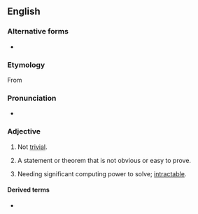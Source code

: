 {{also|non-trivial}}

==English==

===Alternative forms===
* {{l|en|non-trivial}}

===Etymology===
From {{prefix|non|trivial|lang=en}}

===Pronunciation===
* {{a|UK}} {{IPA|/ˌnɒnˈtɹɪ.vi.əl/|lang=en}}

===Adjective===
{{wikipedia}}
{{en-adj}}

# Not [[trivial]].
# {{lb|en|mathematics}} A statement or theorem that is not obvious or easy to prove.
# {{lb|en|computing}} Needing significant computing power to solve; [[intractable]].

====Derived terms====
* {{l|en|nontrivially}}